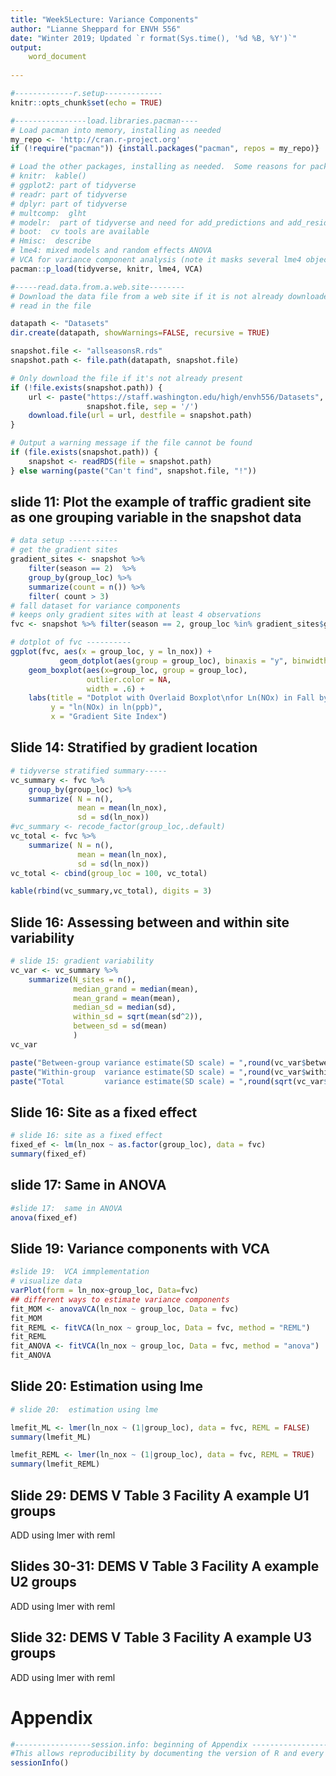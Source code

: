 ```yaml
---
title: "Week5Lecture: Variance Components"
author: "Lianne Sheppard for ENVH 556"
date: "Winter 2019; Updated `r format(Sys.time(), '%d %B, %Y')`"
output: 
    word_document
        
---
```


<!--Basic document set-up goes here  -->

```r
#-------------r.setup-------------
knitr::opts_chunk$set(echo = TRUE)
```

```r
#----------------load.libraries.pacman----
# Load pacman into memory, installing as needed
my_repo <- 'http://cran.r-project.org'
if (!require("pacman")) {install.packages("pacman", repos = my_repo)}

# Load the other packages, installing as needed.  Some reasons for packages:
# knitr:  kable()
# ggplot2: part of tidyverse
# readr: part of tidyverse
# dplyr: part of tidyverse
# multcomp:  glht
# modelr:  part of tidyverse and need for add_predictions and add_residuals
# boot:  cv tools are available
# Hmisc:  describe
# lme4: mixed models and random effects ANOVA
# VCA for variance component analysis (note it masks several lme4 objects:  fixef, getL, ranef)
pacman::p_load(tidyverse, knitr, lme4, VCA)  
```

```r
#-----read.data.from.a.web.site--------
# Download the data file from a web site if it is not already downloaded, then
# read in the file

datapath <- "Datasets"
dir.create(datapath, showWarnings=FALSE, recursive = TRUE)

snapshot.file <- "allseasonsR.rds"
snapshot.path <- file.path(datapath, snapshot.file)

# Only download the file if it's not already present
if (!file.exists(snapshot.path)) {
    url <- paste("https://staff.washington.edu/high/envh556/Datasets", 
                 snapshot.file, sep = '/')
    download.file(url = url, destfile = snapshot.path)
}

# Output a warning message if the file cannot be found
if (file.exists(snapshot.path)) {
    snapshot <- readRDS(file = snapshot.path)
} else warning(paste("Can't find", snapshot.file, "!"))

```

## slide 11:  Plot the example of traffic gradient site as one grouping variable in the snapshot data

```r
# data setup -----------
# get the gradient sites
gradient_sites <- snapshot %>% 
    filter(season == 2)  %>% 
    group_by(group_loc) %>%
    summarize(count = n()) %>%
    filter( count > 3)
# fall dataset for variance components
# keeps only gradient sites with at least 4 observations
fvc <- snapshot %>% filter(season == 2, group_loc %in% gradient_sites$group_loc) 
```

```r
# dotplot of fvc ----------
ggplot(fvc, aes(x = group_loc, y = ln_nox)) +
           geom_dotplot(aes(group = group_loc), binaxis = "y", binwidth = .01, stackdir =  "center", color = "red", fill = NA, dotsize = 2) +
    geom_boxplot(aes(x=group_loc, group = group_loc),
                 outlier.color = NA, 
                 width = .6) +
    labs(title = "Dotplot with Overlaid Boxplot\nfor Ln(NOx) in Fall by Gradient Site Index",
         y = "ln(NOx) in ln(ppb)",
         x = "Gradient Site Index")
```
## Slide 14:  Stratified by gradient location

```r
# tidyverse stratified summary-----
vc_summary <- fvc %>%
    group_by(group_loc) %>%
    summarize( N = n(), 
               mean = mean(ln_nox),
               sd = sd(ln_nox)) 
#vc_summary <- recode_factor(group_loc,.default)
vc_total <- fvc %>%
    summarize( N = n(), 
               mean = mean(ln_nox),
               sd = sd(ln_nox))
vc_total <- cbind(group_loc = 100, vc_total)

kable(rbind(vc_summary,vc_total), digits = 3)
```

## Slide 16:  Assessing between and within site variability

```r
# slide 15: gradient variability
vc_var <- vc_summary %>%
    summarize(N_sites = n(),
              median_grand = median(mean),
              mean_grand = mean(mean),
              median_sd = median(sd), 
              within_sd = sqrt(mean(sd^2)),
              between_sd = sd(mean)
              )
vc_var

paste("Between-group variance estimate(SD scale) = ",round(vc_var$between_sd,3))
paste("Within-group  variance estimate(SD scale) = ",round(vc_var$within_sd,3))
paste("Total         variance estimate(SD scale) = ",round(sqrt(vc_var$within_sd^2 + vc_var$between_sd^2),3))
```

## Slide 16:  Site as a fixed effect
```r
# slide 16: site as a fixed effect
fixed_ef <- lm(ln_nox ~ as.factor(group_loc), data = fvc)
summary(fixed_ef)
```

## slide 17:  Same in ANOVA
```r
#slide 17:  same in ANOVA
anova(fixed_ef)
```

## Slide 19:  Variance components with VCA

```r
#slide 19:  VCA immplementation
# visualize data
varPlot(form = ln_nox~group_loc, Data=fvc)
## different ways to estimate variance components
fit_MOM <- anovaVCA(ln_nox ~ group_loc, Data = fvc)
fit_MOM
fit_REML <- fitVCA(ln_nox ~ group_loc, Data = fvc, method = "REML")
fit_REML
fit_ANOVA <- fitVCA(ln_nox ~ group_loc, Data = fvc, method = "anova")
fit_ANOVA
```


## Slide 20:  Estimation using lme

```r
# slide 20:  estimation using lme

lmefit_ML <- lmer(ln_nox ~ (1|group_loc), data = fvc, REML = FALSE)
summary(lmefit_ML)

lmefit_REML <- lmer(ln_nox ~ (1|group_loc), data = fvc, REML = TRUE)
summary(lmefit_REML)
```

## Slide 29:  DEMS V Table 3 Facility A example U1 groups

ADD using lmer with reml

## Slides 30-31:  DEMS V Table 3 Facility A example U2 groups

ADD using lmer with reml

## Slide 32:  DEMS V Table 3 Facility A example U3 groups

ADD using lmer with reml


# Appendix 

```r
#-----------------session.info: beginning of Appendix -----------------
#This allows reproducibility by documenting the version of R and every package you used.
sessionInfo()
```

```r

```

